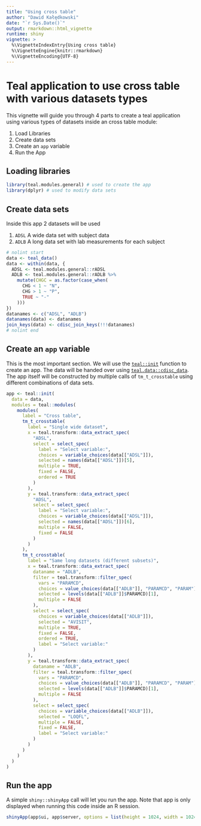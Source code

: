 ```yaml
---
title: "Using cross table"
author: "Dawid Kałędkowski"
date: "`r Sys.Date()`"
output: rmarkdown::html_vignette
runtime: shiny
vignette: >
  %\VignetteIndexEntry{Using cross table}
  %\VignetteEngine{knitr::rmarkdown}
  %\VignetteEncoding{UTF-8}
---
```


# Teal application to use cross table with various datasets types

This vignette will guide you through 4 parts to create a teal application using
various types of datasets inside an cross table module:

1. Load Libraries
2. Create data sets
3. Create an `app` variable
4. Run the App

## Loading libraries

```r
library(teal.modules.general) # used to create the app
library(dplyr) # used to modify data sets
```

## Create data sets

Inside this app 2 datasets will be used

1. `ADSL` A wide data set with subject data
2. `ADLB` A long data set with lab measurements for each subject

```r
# nolint start
data <- teal_data()
data <- within(data, {
  ADSL <- teal.modules.general::rADSL
  ADLB <- teal.modules.general::rADLB %>%
    mutate(CHGC = as.factor(case_when(
      CHG < 1 ~ "N",
      CHG > 1 ~ "P",
      TRUE ~ "-"
    )))
})
datanames <- c("ADSL", "ADLB")
datanames(data) <- datanames
join_keys(data) <- cdisc_join_keys(!!!datanames)
# nolint end
```

## Create an `app` variable

This is the most important section. We will use the [`teal::init`](https://insightsengineering.github.io/teal/reference/init) function to
create an app. The data will be handed over using [`teal.data::cdisc_data`](https://insightsengineering.github.io/teal.data/reference/cdisc_data). The app
itself will be constructed by multiple calls of `tm_t_crosstable` using different
combinations of data sets.

```r
app <- teal::init(
  data = data,
  modules = teal::modules(
    modules(
      label = "Cross table",
      tm_t_crosstable(
        label = "Single wide dataset",
        x = teal.transform::data_extract_spec(
          "ADSL",
          select = select_spec(
            label = "Select variable:",
            choices = variable_choices(data[["ADSL"]]),
            selected = names(data[["ADSL"]])[5],
            multiple = TRUE,
            fixed = FALSE,
            ordered = TRUE
          )
        ),
        y = teal.transform::data_extract_spec(
          "ADSL",
          select = select_spec(
            label = "Select variable:",
            choices = variable_choices(data[["ADSL"]]),
            selected = names(data[["ADSL"]])[6],
            multiple = FALSE,
            fixed = FALSE
          )
        )
      ),
      tm_t_crosstable(
        label = "Same long datasets (different subsets)",
        x = teal.transform::data_extract_spec(
          dataname = "ADLB",
          filter = teal.transform::filter_spec(
            vars = "PARAMCD",
            choices = value_choices(data[["ADLB"]], "PARAMCD", "PARAM"),
            selected = levels(data[["ADLB"]]$PARAMCD)[1],
            multiple = FALSE
          ),
          select = select_spec(
            choices = variable_choices(data[["ADLB"]]),
            selected = "AVISIT",
            multiple = TRUE,
            fixed = FALSE,
            ordered = TRUE,
            label = "Select variable:"
          )
        ),
        y = teal.transform::data_extract_spec(
          dataname = "ADLB",
          filter = teal.transform::filter_spec(
            vars = "PARAMCD",
            choices = value_choices(data[["ADLB"]], "PARAMCD", "PARAM"),
            selected = levels(data[["ADLB"]]$PARAMCD)[1],
            multiple = FALSE
          ),
          select = select_spec(
            choices = variable_choices(data[["ADLB"]]),
            selected = "LOQFL",
            multiple = FALSE,
            fixed = FALSE,
            label = "Select variable:"
          )
        )
      )
    )
  )
)
```

## Run the app

A simple `shiny::shinyApp` call will let you run the app.
Note that app is only displayed when running this code inside an R session.

```r
shinyApp(app$ui, app$server, options = list(height = 1024, width = 1024))
```
